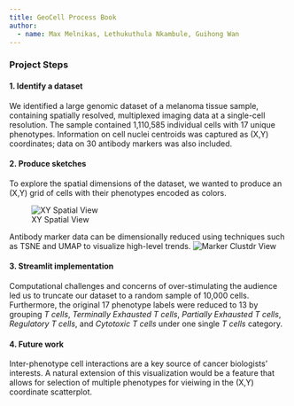 ```yaml
---
title: GeoCell Process Book
author:
  - name: Max Melnikas, Lethukuthula Nkambule, Guihong Wan
---
```


### Project Steps

#### 1. Identify a dataset

We identified a large genomic dataset of a melanoma tissue sample, containing spatially resolved, multiplexed imaging data at a single-cell resolution. The sample contained 1,110,585 individual cells with 17 unique phenotypes. Information on cell nuclei centroids was captured as (X,Y) coordinates; data on 30 antibody markers was also included.

#### 2. Produce sketches

To explore the spatial dimensions of the dataset, we wanted to produce an (X,Y) grid of cells with their phenotypes encoded as colors.

![XY Spatial View](figures/SpatialSketch.png)

Antibody marker data can be dimensionally reduced using techniques such as TSNE and UMAP to visualize high-level trends. ![Marker Clustdr View](figures/ClusterSketch.png)

#### 3. Streamlit implementation

Computational challenges and concerns of over-stimulating the audience led us to truncate our dataset to a random sample of 10,000 cells. Furthermore, the original 17 phenotype labels were reduced to 13 by grouping *T cells*, *Terminally Exhausted T cells*, *Partially Exhausted T cells*, *Regulatory T cells*, and *Cytotoxic T cells* under one single *T cells* category. 

#### 4. Future work

Inter-phenotype cell interactions are a key source of cancer biologists' interests. A natural extension of this visualization would be a feature that allows for selection of multiple phenotypes for vieiwing in the (X,Y) coordinate scatterplot.